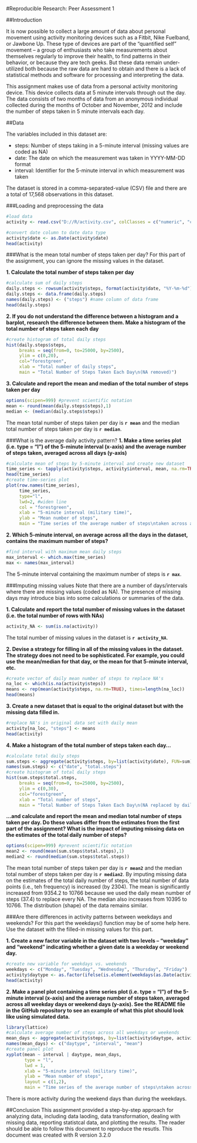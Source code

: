#Reproducible Research: Peer Assessment 1

##Introduction

It is now possible to collect a large amount of data about personal movement using activity monitoring devices such as a Fitbit, Nike Fuelband, or Jawbone Up. These type of devices are part of the “quantified self” movement – a group of enthusiasts who take measurements about themselves regularly to improve their health, to find patterns in their behavior, or because they are tech geeks. But these data remain under-utilized both because the raw data are hard to obtain and there is a lack of statistical methods and software for processing and interpreting the data.

This assignment makes use of data from a personal activity monitoring device. This device collects data at 5 minute intervals through out the day. The data consists of two months of data from an anonymous individual collected during the months of October and November, 2012 and include the number of steps taken in 5 minute intervals each day.

##Data

The variables included in this dataset are:

- steps: Number of steps taking in a 5-minute interval (missing values are coded as NA)
- date: The date on which the measurement was taken in YYYY-MM-DD format
- interval: Identifier for the 5-minute interval in which measurement was taken

The dataset is stored in a comma-separated-value (CSV) file and there are a total of 17,568 observations in this dataset.   

###Loading and preprocessing the data
```r
#load data
activity <- read.csv("D://R/activity.csv", colClasses = c("numeric", "character", "numeric"))

#convert date column to date data type
activity$date <- as.Date(activity$date)
head(activity)
```
   
###What is the mean total number of steps taken per day?
For this part of the assignment, you can ignore the missing values in the dataset.

**1. Calculate the total number of steps taken per day**
```r
#calculate sum of daily steps
daily.steps <- rowsum(activity$steps, format(activity$date, "%Y-%m-%d"), na.rm=TRUE)
daily.steps <- data.frame(daily.steps)
names(daily.steps) <- ("steps") #name column of data frame
head(daily.steps)
```


**2. If you do not understand the difference between a histogram and a barplot, research the difference between them. Make a histogram of the total number of steps taken each day**
```r
#create histogram of total daily steps
hist(daily.steps$steps, 
     breaks = seq(from=0, to=25000, by=2500), 
     ylim = c(0,20), 
     col="forestgreen", 
     xlab = "Total number of daily steps", 
     main = "Total Number of Steps Taken Each Day\n(NA removed)")
```


**3. Calculate and report the mean and median of the total number of steps taken per day**
```r
options(scipen=999) #prevent scientific notation
mean <- round(mean(daily.steps$steps),1)
median <- (median(daily.steps$steps))
```
The mean total number of steps taken per day is **`r mean`** and the median total number of steps taken per day is **`r median`**.    
   
###What is the average daily activity pattern?
**1. Make a time series plot (i.e. type = "l") of the 5-minute interval (x-axis) and the average number of steps taken, averaged across all days (y-axis)**
```r
#calculate mean of steps by 5-minute interval and create new dataset
time_series <- tapply(activity$steps, activity$interval, mean, na.rm=TRUE)
head(time_series)
#create time-series plot
plot(row.names(time_series), 
     time_series, 
     type="l", 
     lwd=2, #widen line
     col = "forestgreen",
     xlab = "5-minute interval (military time)", 
     ylab = "Mean number of steps", 
     main = "Time series of the average number of steps\ntaken across all days (NA removed)")
```


**2. Which 5-minute interval, on average across all the days in the dataset, contains the maximum number of steps?**
```r
#find interval with maximum mean daily steps
max_interval <- which.max(time_series)
max <- names(max_interval)
```
The 5-minute interval containing the maximum number of steps is **`r max`**.



###Imputing missing values
Note that there are a number of days/intervals where there are missing values (coded as NA). The presence of missing days may introduce bias into some calculations or summaries of the data.

**1. Calculate and report the total number of missing values in the dataset (i.e. the total number of rows with NAs)**
```r
activity_NA <- sum(is.na(activity))
```
The total number of missing values in the dataset is **`r activity_NA`**.


**2. Devise a strategy for filling in all of the missing values in the dataset. The strategy does not need to be sophisticated. For example, you could use the mean/median for that day, or the mean for that 5-minute interval, etc.**
```r
#create vector of daily mean number of steps to replace NA's
na_loc <- which(is.na(activity$steps))
means <- rep(mean(activity$steps, na.rm=TRUE), times=length(na_loc))
head(means)
```


**3. Create a new dataset that is equal to the original dataset but with the missing data filled in.**
```R
#replace NA's in original data set with daily mean 
activity[na_loc, "steps"] <- means
head(activity)
```


**4. Make a histogram of the total number of steps taken each day...**
```r
#calculate total daily steps
sum.steps <- aggregate(activity$steps, by=list(activity$date), FUN=sum)
names(sum.steps) <- c("date", "total.steps")
#create histogram of total daily steps
hist(sum.steps$total.steps, 
     breaks = seq(from=0, to=25000, by=2500), 
     ylim = c(0,30), 
     col="forestgreen", 
     xlab = "Total number of steps", 
     main = "Total Number of Steps Taken Each Day\n(NA replaced by daily mean)")
```

**...and calculate and report the mean and median total number of steps taken per day. Do these values differ from the estimates from the first part of the assignment? What is the impact of imputing missing data on the estimates of the total daily number of steps?**
```r
options(scipen=999) #prevent scientific notation
mean2 <- round(mean(sum.steps$total.steps),1)
median2 <- round(median(sum.steps$total.steps))
```
The mean total number of steps taken per day is **`r mean2`** and the median total number of steps taken per day is **`r median2`**. By imputing missing data on the estimates of the total daily number of steps, the total number of data points (i.e., teh frequency) is increased (by 2304). The mean is significantly increased from 9354.2 to 10766 because we used the daily mean number of steps (37.4) to replace every NA. The median also increases from 10395 to 10766. The distribution (shape) of the data remains similar.



###Are there differences in activity patterns between weekdays and weekends?
For this part the weekdays() function may be of some help here. Use the dataset with the filled-in missing values for this part.

**1. Create a new factor variable in the dataset with two levels – “weekday” and “weekend” indicating whether a given date is a weekday or weekend day.**
```r
#create new variable for weekdays vs. weekends
weekdays <- c("Monday", "Tuesday", "Wednesday", "Thursday", "Friday")
activity$daytype <- as.factor(ifelse(is.element(weekdays(as.Date(activity$date)),weekdays), "weekday", "weekend"))
head(activity)
```


**2. Make a panel plot containing a time series plot (i.e. type = "l") of the 5-minute interval (x-axis) and the average number of steps taken, averaged across all weekday days or weekend days (y-axis). See the README file in the GitHub repository to see an example of what this plot should look like using simulated data.**
```r
library(lattice)
#calculate average number of steps across all weekdays or weekends
mean_days <- aggregate(activity$steps, by=list(activity$daytype, activity$interval), mean)
names(mean_days) <- c("daytype", "interval", "mean")
#create panel plot
xyplot(mean ~ interval | daytype, mean_days,
       type = "l",
       lwd = 1,
       xlab = "5-minute interval (military time)",
       ylab = "Mean number of steps",
       layout = c(1,2),
       main = "Time series of the average number of steps\ntaken across all days by day type")
```

There is more activity during the weekend days than during the weekdays.

##Conclusion
This assignment provided a  step-by-step approach for analyzing data, including data laoding, data transformation, dealing with missing data, reporting statistcal data, and plotting the results. The reader should be able to follow this document to reproduce the resutls. This document was created with R version 3.2.0
